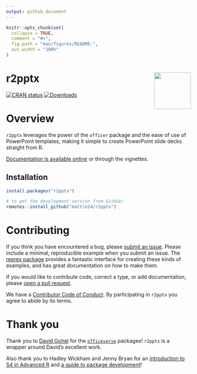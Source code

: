 ```yaml
---
output: github_document
---
```


<!-- README.md is generated from README.Rmd. Please edit that file -->

```r
knitr::opts_chunk$set(
  collapse = TRUE,
  comment = "#>",
  fig.path = "man/figures/README-",
  out.width = "100%"
)
```


# r2pptx  <img src="man/figures/logo.png" align="right" width="100" />

<!-- badges: start -->
[![CRAN status](https://www.r-pkg.org/badges/version/r2pptx)](https://CRAN.R-project.org/package=r2pptx)
[![Downloads](https://cranlogs.r-pkg.org/badges/r2pptx)](https://CRAN.R-project.org/package=r2pptx)
<!-- badges: end -->

# Overview 

`r2pptx` leverages the power of the `officer` package and the ease of use of PowerPoint
templates, making it simple to create PowerPoint slide decks straight from R.

[Documentation is available online](https://mattle24.github.io/r2pptx/) or through the vignettes. 

## Installation

``` r
install.packages("r2pptx")

# to get the development version from GitHub:
remotes::install_github("mattle24/r2pptx")
```

# Contributing

If you think you have encountered a bug, please [submit an issue](https://github.com/mattle24/r2pptx/issues). Please include a minimal, reproducible
example when you submit an issue. The [reprex package](https://reprex.tidyverse.org/articles/articles/learn-reprex.html) provides a fantastic interface for creating these kinds of examples, and has great documentation on how to make them.

If you would like to contribute code, correct a type, or add documentation, please [open a pull request](https://github.com/mattle24/r2pptx/pulls).

We have a [Contributor Code of Conduct](https://github.com/mattle24/r2pptx/blob/main/.github/CODE_OF_CONDUCT.md). By participating in `r2pptx` you agree to abide by its terms.

# Thank you

Thank you to [David Gohel](https://github.com/davidgohel) for the [`officeverse`](https://ardata-fr.github.io/officeverse/) packages! `r2pptx` is a wrapper
around David's excellent work.

Also thank you to Hadley Wickham and Jenny Bryan for an [introduction to S4 in Advanced R](https://adv-r.hadley.nz/s4.html) and [a guide to package development](https://r-pkgs.org/index.html)!
